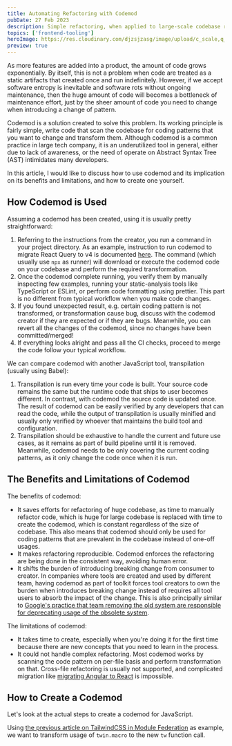 ```yaml
---
title: Automating Refactoring with Codemod
pubDate: 27 Feb 2023
description: Simple refactoring, when applied to large-scale codebase requires huge amount of manual work. Fortunately, you can make them manageable by using codemod - code transformations that runs on the codebase.
topics: ['frontend-tooling']
heroImage: https://res.cloudinary.com/djzsjzasg/image/upload/c_scale,q_58,w_1200/v1677473747/malcolm-kee/codemod_gfhj1y.jpg
preview: true
---
```


As more features are added into a product, the amount of code grows exponentially. By itself, this is not a problem when code are treated as a static artifacts that created once and run indefinitely. However, if we accept software entropy is inevitable and software rots without ongoing maintenance, then the huge amount of code will becomes a bottleneck of maintenance effort, just by the sheer amount of code you need to change when introducing a change of pattern.

Codemod is a solution created to solve this problem. Its working principle is fairly simple, write code that scan the codebase for coding patterns that you want to change and transform them. Although codemod is a common practice in large tech company, it is an underutilized tool in general, either due to lack of awareness, or the need of operate on Abstract Syntax Tree (AST) intimidates many developers.

In this article, I would like to discuss how to use codemod and its implication on its benefits and limitations, and how to create one yourself.

## How Codemod is Used

Assuming a codemod has been created, using it is usually pretty straightforward:

1. Referring to the instructions from the creator, you run a command in your project directory. As an example, instruction to run codemod to migrate React Query to v4 is documented [here](https://tanstack.com/query/v4/docs/react/guides/migrating-to-react-query-4). The command (which usually use `npx` as runner) will download or execute the codemod code on your codebase and perform the required transformation.
1. Once the codemod complete running, you verify them by manually inspecting few examples, running your static-analysis tools like TypeScript or ESLint, or perform code formatting using prettier. This part is no different from typical workflow when you make code changes.
1. If you found unexpected result, e.g. certain coding pattern is not transformed, or transformation cause bug, discuss with the codemod creator if they are expected or if they are bugs. Meanwhile, you can revert all the changes of the codemod, since no changes have been committed/merged!
1. If everything looks alright and pass all the CI checks, proceed to merge the code follow your typical workflow.

We can compare codemod with another JavaScript tool, transpilation (usually using Babel):

1. Transpilation is run every time your code is built. Your source code remains the same but the runtime code that ships to user becomes different. In contrast, with codemod the source code is updated once. The result of codemod can be easily verified by any developers that can read the code, while the output of transpilation is usually minified and usually only verified by whoever that maintains the build tool and configuration.
1. Transpilation should be exhaustive to handle the current and future use cases, as it remains as part of build pipeline until it is removed. Meanwhile, codemod needs to be only covering the current coding patterns, as it only change the code once when it is run.

## The Benefits and Limitations of Codemod

The benefits of codemod:

- It saves efforts for refactoring of huge codebase, as time to manually refactor code, which is huge for large codebase is replaced with time to create the codemod, which is constant regardless of the size of codebase. This also means that codemod should only be used for coding patterns that are prevalent in the codebase instead of one-off usages.
- It makes refactoring reproducible. Codemod enforces the refactoring are being done in the consistent way, avoiding human error.
- It shifts the burden of introducing breaking change from consumer to creator. In companies where tools are created and used by different team, having codemod as part of toolkit forces tool creators to own the burden when introduces breaking change instead of requires all tool users to absorb the impact of the change. This is also principally similar to [Google's practice that team removing the old system are responsible for deprecating usage of the obsolete system](https://abseil.io/resources/swe-book/html/ch15.html#compulsory_deprecation).

The limitations of codemod:

- It takes time to create, especially when you're doing it for the first time because there are new concepts that you need to learn in the process.
- It could not handle complex refactoring. Most codemod works by scanning the code pattern on per-file basis and perform transformation on that. Cross-file refactoring is usually not supported, and complicated migration like [migrating Angular to React](/blog/migrating-large-angular-apps-to-react) is impossible.

## How to Create a Codemod

Let's look at the actual steps to create a codemod for JavaScript.

Using [the previous article on TailwindCSS in Module Federation](/blog/using-tailwindcss-with-module-federation) as example, we want to transform usage of `twin.macro` to the new `tw` function call.

